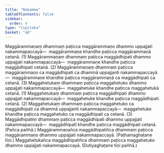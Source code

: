 ```yaml
---
title: "Nakamma"
tableOfContents: false
sidebar:
  order: 4
type: "tipitaka"
basket: "ab"
---
```



<DynamicBreadcrumb />

<Division number="18">

<Paragraph number="2478">
Maggārammaṇaṃ dhammaṃ paṭicca maggārammaṇo dhammo uppajjati nakammapaccayā—  maggārammaṇe khandhe paṭicca maggārammaṇā cetanā. (1)
</Paragraph>

<Paragraph number="2479">
Maggārammaṇaṃ dhammaṃ paṭicca maggādhipati dhammo uppajjati nakammapaccayā—  maggārammaṇe khandhe paṭicca maggādhipati cetanā. (2)
</Paragraph>

<Paragraph number="2480">
Maggārammaṇaṃ dhammaṃ paṭicca maggārammaṇo ca maggādhipati ca dhammā uppajjanti nakammapaccayā—  maggārammaṇe khandhe paṭicca maggārammaṇā ca maggādhipati ca cetanā. (3)
</Paragraph>

</Division>
<Division number="19">

<Paragraph number="2481">
Maggahetukaṃ dhammaṃ paṭicca maggahetuko dhammo uppajjati nakammapaccayā—  maggahetuke khandhe paṭicca maggahetukā cetanā. (1)
</Paragraph>

<Paragraph number="2482">
Maggahetukaṃ dhammaṃ paṭicca maggādhipati dhammo uppajjati nakammapaccayā—  maggahetuke khandhe paṭicca maggādhipati cetanā. (2)
</Paragraph>

<Paragraph number="2483">
Maggahetukaṃ dhammaṃ paṭicca maggahetuko ca maggādhipati ca dhammā uppajjanti nakammapaccayā—  maggahetuke khandhe paṭicca maggahetuko ca maggādhipati ca cetanā. (3)
</Paragraph>

</Division>
<Division number="20">

<Paragraph number="2484">
Maggādhipatiṃ dhammaṃ paṭicca maggādhipati dhammo uppajjati nakammapaccayā—  maggādhipatī khandhe paṭicca maggādhipati cetanā. (Pañca pañhā.)
</Paragraph>

<Paragraph number="2485">
Maggārammaṇañca maggādhipatiñca dhammaṃ paṭicca maggārammaṇo dhammo uppajjati nakammapaccayā. (Paṭhamaghaṭane tīṇi.)
</Paragraph>

<Paragraph number="2486">
Maggahetukañca maggādhipatiñca dhammaṃ paṭicca maggahetuko dhammo uppajjati nakammapaccayā. (Dutiyaghaṭane tīṇi pañhā.)
</Paragraph>
</Division>